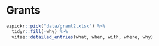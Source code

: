 
# Grants

```r
ezpickr::pick("data/grant2.xlsx") %>%
  tidyr::fill(-why) %>%
  vitae::detailed_entries(what, when, with, where, why)
```